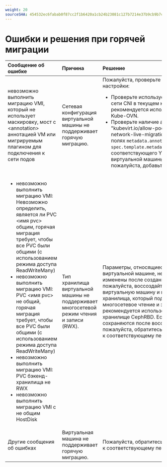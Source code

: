 ```yaml
---
weight: 20
sourceSHA: 454532ec6fabab0f87cc2f1b6420a1cb24b23081c127b7214e37b9cb9b7c6566
---
```


# Ошибки и решения при горячей миграции

| Сообщение об ошибке                                                                                                                                                                                                                                                                                                                                                                                                                                   | Причина                                                                                             | Решение                                                                                                                                                                                                                                                                                                                                                                                                                       |
| :---------------------------------------------------------------------------------------------------------------------------------------------------------------------------------------------------------------------------------------------------------------------------------------------------------------------------------------------------------------------------------------------------------------------------------------------- | :------------------------------------------------------------------------------------------------ | :----------------------------------------------------------------------------------------------------------------------------------------------------------------------------------------------------------------------------------------------------------------------------------------------------------------------------------------------------------------------------------------------------------------------------- |
| невозможно выполнить миграцию VMI, который не использует маскировку, мост с \<annotation> аннотацией VM или мигрируемым плагином для подключения к сети подов                                                                                                                                                                                                                                                                                                  | Сетевая конфигурация виртуальной машины не поддерживает горячую миграцию.                  | Пожалуйста, проверьте следующие настройки: <ul><li>Проверьте используемый плагин сети CNI в текущем кластере; рекомендуется использовать Kube-OVN.</li><li>Проверьте наличие аннотации "kubevirt.io/allow-pod-bridge-network-live-migration": "true" в полях `metadata.annotations` и `spec.template.metadata.annotations` соответствующего YAML-файла виртуальной машины; если её нет, пожалуйста, добавьте её вручную.</li></ul> |
| <ul><li>невозможно выполнить миграцию VMI: Невозможно определить, является ли PVC \<имя pvc> общим, горячая миграция требует, чтобы все PVC были общими (с использованием режима доступа ReadWriteMany)</li><li>невозможно выполнить миграцию VMI: PVC \<имя pvc> не общий, горячая миграция требует, чтобы все PVC были общими (с использованием режима доступа ReadWriteMany)</li><li>невозможно выполнить миграцию VMI: PVC бэкенд-хранилища не RWX</li><li>невозможно выполнить миграцию VMI с не общим HostDisk</li></ul> | Тип хранилища виртуальной машины не поддерживает многосетевой режим чтения и записи (RWX). | Параметры, относящиеся к виртуальной машине, не могут быть изменены после создания. Поэтому, пожалуйста, воссоздайте виртуальную машину и выберите тип хранилища, который поддерживает многосетевое чтение и запись (RWX); рекомендуется использовать блочное хранилище CephRBD. Если проблемы сохраняются после воссоздания, пожалуйста, обратитесь за помощью к соответствующему персоналу.                                                                                           |
| Другие сообщения об ошибках                                                                                                                                                                                                                                                                                                                                                                                                                            | Виртуальная машина не поддерживает горячую миграцию.                                               | Пожалуйста, обратитесь за помощью к соответствующему персоналу.                                                                                                                                                                                                                                                                                                                                                                          |
